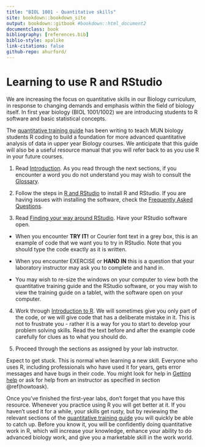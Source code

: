 ```yaml
--- 
title: "BIOL 1001 - Quantitative skills"
site: bookdown::bookdown_site
output: bookdown::gitbook #bookdown::html_document2
documentclass: book
bibliography: [references.bib]
biblio-style: apalike
link-citations: false 
github-repo: ahurford/
---
```


# Learning to use R and RStudio

We are increasing the focus on quantitative skills in our Biology curriculum, in response to changing demands and emphasis within the field of biology itself. In first year biology (BIOL 1001/1002) we are introducing students to R software and basic statistical concepts.

The [quantitative training guide](https://ahurford.github.io/quant-guide-all-courses/) has been writing to teach MUN biology students R coding to build a foundation for more advanced quantitative analysis of data in upper year Biology courses. We anticipate that this guide will also be a useful resource manual that you will refer back to as you use R in your future courses.

1. Read [Introduction](https://ahurford.github.io/quant-guide-all-courses/). As you read through the next sections, if you encounter a word you do not understand you may wish to consult the [Glossary](https://ahurford.github.io/quant-guide-all-courses/glossary.html).

2. Follow the steps in [R and RStudio](https://ahurford.github.io/quant-guide-all-courses/install.html) to install R and RStudio. If you are having issues with installing the software, check the [Frequently Asked Questions]([https://ahurford.github.io/quant-guide-all-courses/faq.html).

3. Read [Finding your way around RStudio](https://ahurford.github.io/quant-guide-all-courses/rstudio.html). Have your RStudio software open.

 - When you encounter **TRY IT!** or Courier font text in a grey box, this is an example of code that we want you to try in RStudio. Note that you should type the code exactly as it is written.
 
 - When you encounter EXERCISE or **HAND IN** this is a question that your laboratory instructor may ask you to complete and hand in.
 
 - You may wish to re-size the windows on your computer to view both the quantitative training guide and the RStudio software, or you may wish to view the training guide on a tablet, with the software open on your computer.

4. Work through [Introduction to R](https://ahurford.github.io/quant-guide-all-courses/rintro.html). We will sometimes give you only part of the code, or we will give code that has a deliberate mistake in it. This is not to frustrate you - rather it is a way for you to start to develop your problem solving skills. Read the text before and after the example code carefully for clues as to what you should do.

5. Proceed through the sections as assigned by your lab instructor. 

Expect to get stuck. This is normal when learning a new skill. Everyone who uses R, including professionals who have used it for years, gets error messages and have bugs in their code. You might look for help in [Getting help](https://ahurford.github.io/quant-guide-all-courses/help.html) or ask for help from an instructor as specified in section \@ref(howtoask).

Once you've finished the first-year labs, don't forget that you have this resource. Whenever you practice using R you will get better at it. If you haven't used it for a while, your skills get rusty, but by reviewing the relevant sections of the [quantitative training guide](https://ahurford.github.io/quant-guide-all-courses/) you will quickly be able to catch up. Before you know it, you will be confidently doing quantitative work in R, which will increase your knowledge, enhance your ability to do advanced biology work, and give you a marketable skill in the work world. 
